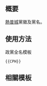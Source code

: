 {{NoteTA/MediaWiki}}{{Documentation subpage}}<!-- 在本行下編輯模板說明 -->

== 概要 ==
[[熱普城]]黨徽及黨名。

== 使用方法 ==
;政黨全名模板
 <pre>{{CPH}}</pre>
<!--
;政黨簡稱模板
 <pre>{{CPH/short}}</pre>
-->

== 相關模板 ==
{{香港政黨模板}}